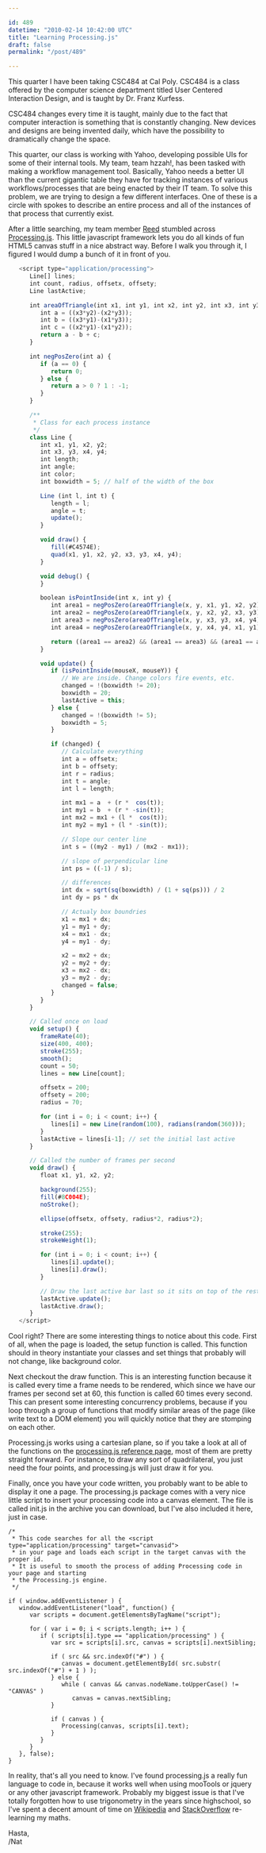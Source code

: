 ```yaml
---

id: 489
datetime: "2010-02-14 10:42:00 UTC"
title: "Learning Processing.js"
draft: false
permalink: "/post/489"

---
```


This quarter I have been taking CSC484 at Cal Poly. CSC484 is a class offered
by the computer science department titled User Centered Interaction Design, and
is taught by Dr. Franz Kurfess.

CSC484 changes every time it is taught, mainly due to the fact that
computer interaction is something that is constantly changing. New devices and
designs are being invented daily, which have the possibility to dramatically
change the space.

This quarter, our class is working with Yahoo, developing possible UIs for some
of their internal tools. My team, team hzzah!, has been tasked with making a
workflow management tool. Basically, Yahoo needs a better UI than the current
gigantic table they have for tracking instances of various workflows/processes
that are being enacted by their IT team. To solve this problem, we are trying
to design a few different interfaces. One of these is a circle with spokes to
describe an entire process and all of the instances of that process that
currently exist.

After a little searching, my team member [Reed](http://reedmorse.com/) stumbled
across [Processing.js](http://processingjs.org/).  This little javascript
framework lets you do all kinds of fun HTML5 canvas stuff in a nice abstract
way. Before I walk you through it, I figured I would dump a bunch of it in
front of you.

```javascript
   <script type="application/processing">
      Line[] lines;
      int count, radius, offsetx, offsety;
      Line lastActive;

      int areaOfTriangle(int x1, int y1, int x2, int y2, int x3, int y3) {
         int a = ((x3*y2)-(x2*y3));
         int b = ((x3*y1)-(x1*y3));
         int c = ((x2*y1)-(x1*y2));
         return a - b + c;
      }

      int negPosZero(int a) {
         if (a == 0) {
            return 0;
         } else {
            return a > 0 ? 1 : -1;
         }
      }

      /**
       * Class for each process instance
       */
      class Line {
         int x1, y1, x2, y2;
         int x3, y3, x4, y4;
         int length;
         int angle;
         int color;
         int boxwidth = 5; // half of the width of the box

         Line (int l, int t) {
            length = l;
            angle = t;
            update();
         }

         void draw() {
            fill(#C4574E);
            quad(x1, y1, x2, y2, x3, y3, x4, y4);
         }

         void debug() {
         }

         boolean isPointInside(int x, int y) {
            int area1 = negPosZero(areaOfTriangle(x, y, x1, y1, x2, y2));
            int area2 = negPosZero(areaOfTriangle(x, y, x2, y2, x3, y3));
            int area3 = negPosZero(areaOfTriangle(x, y, x3, y3, x4, y4));
            int area4 = negPosZero(areaOfTriangle(x, y, x4, y4, x1, y1));

            return ((area1 == area2) && (area1 == area3) && (area1 == area4));
         }

         void update() {
            if (isPointInside(mouseX, mouseY)) {
               // We are inside. Change colors fire events, etc.
               changed = !(boxwidth != 20);
               boxwidth = 20;
               lastActive = this;
            } else {
               changed = !(boxwidth != 5);
               boxwidth = 5;
            }

            if (changed) {
               // Calculate everything
               int a = offsetx;
               int b = offsety;
               int r = radius;
               int t = angle;
               int l = length;

               int mx1 = a  + (r *  cos(t));
               int my1 = b  + (r * -sin(t));
               int mx2 = mx1 + (l *  cos(t));
               int my2 = my1 + (l * -sin(t));

               // Slope our center line
               int s = ((my2 - my1) / (mx2 - mx1));

               // slope of perpendicular line
               int ps = ((-1) / s);

               // differences
               int dx = sqrt(sq(boxwidth) / (1 + sq(ps))) / 2
               int dy = ps * dx

               // Actualy box boundries
               x1 = mx1 + dx;
               y1 = my1 + dy;
               x4 = mx1 - dx;
               y4 = my1 - dy;

               x2 = mx2 + dx;
               y2 = my2 + dy;
               x3 = mx2 - dx;
               y3 = my2 - dy;
               changed = false;
            }
         }
      }

      // Called once on load
      void setup() {
         frameRate(40);
         size(400, 400);
         stroke(255);
         smooth();
         count = 50;
         lines = new Line[count];

         offsetx = 200;
         offsety = 200;
         radius = 70;

         for (int i = 0; i < count; i++) {
            lines[i] = new Line(random(100), radians(random(360)));
         }
         lastActive = lines[i-1]; // set the initial last active
      }

      // Called the number of frames per second
      void draw() {
         float x1, y1, x2, y2;

         background(255);
         fill(#8C004E);
         noStroke();

         ellipse(offsetx, offsety, radius*2, radius*2);

         stroke(255);
         strokeWeight(1);

         for (int i = 0; i < count; i++) {
            lines[i].update();
            lines[i].draw();
         }

         // Draw the last active bar last so it sits on top of the rest
         lastActive.update();
         lastActive.draw();
      }
   </script>
 ```

Cool right? There are some interesting things to notice about this code. First
of all, when the page is loaded, the setup function is called. This function
should in theory instantiate your classes and set things that probably will not
change, like background color.

Next checkout the draw function. This is an interesting function because it is
called every time a frame needs to be rendered, which since we have our frames
per second set at 60, this function is called 60 times every second. This can
present some interesting concurrency problems, because if you loop through a
group of functions that modify similar areas of the page (like write text to a
DOM element) you will quickly notice that they are stomping on each other.

Processing.js works using a cartesian plane, so if you take a look at all of
the functions on the [processing.js reference page](http://processingjs.org/reference),
most of them are pretty straight forward. For instance, to draw any sort of
quadrilateral, you just need the four points, and processing.js will just draw
it for you.

Finally, once you have your code written, you probably want to be able to
display it one a page. The processing.js package comes with a very nice little
script to insert your processing code into a canvas element. The file is called
init.js in the archive you can download, but I've also included it here, just
in case.

```
/*
 * This code searches for all the <script type="application/processing" target="canvasid">
 * in your page and loads each script in the target canvas with the proper id.
 * It is useful to smooth the process of adding Processing code in your page and starting
 * the Processing.js engine.
 */

if ( window.addEventListener ) {
   window.addEventListener("load", function() {
      var scripts = document.getElementsByTagName("script");

      for ( var i = 0; i < scripts.length; i++ ) {
         if ( scripts[i].type == "application/processing" ) {
            var src = scripts[i].src, canvas = scripts[i].nextSibling;

            if ( src && src.indexOf("#") ) {
               canvas = document.getElementById( src.substr( src.indexOf("#") + 1 ) );
            } else {
               while ( canvas && canvas.nodeName.toUpperCase() != "CANVAS" )
                  canvas = canvas.nextSibling;
            }

            if ( canvas ) {
               Processing(canvas, scripts[i].text);
            }
         }
      }
   }, false);
}
```

In reality, that's all you need to know. I've found processing.js a really fun
language to code in, because it works well when using mooTools or jquery or any
other javascript framework. Probably my biggest issue is that I've totally
forgotten how to use trigonometry in the years since highschool, so I've spent
a decent amount of time on
[Wikipedia](http://en.wikipedia.org/wiki/Trigonometry) and
[StackOverflow](http://stackoverflow.com/users/1063/icco) re-learning my maths.

Hasta,  
/Nat



